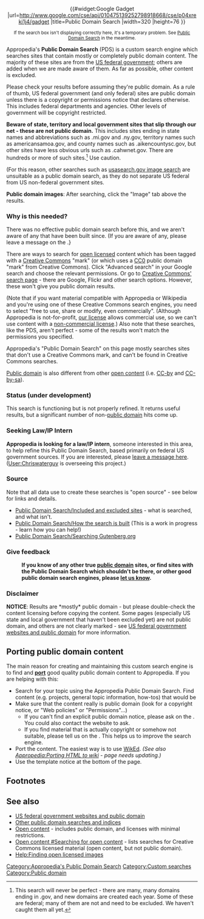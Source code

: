 {{shortcut|PDS}}
<center>
{{#widget:Google Gadget
|url=http://www.google.com/cse/api/010475139252798918668/cse/p04xreki1j4/gadget
|title=Public Domain Search
|width=320
|height=76
}}
</center>
<center><small>If the search box isn't displaying correctly here, it's a temporary problem. See [http://www.google.com/cse/home?cx=010475139252798918668:p04xreki1j4 Public Domain Search] in the meantime.</small></center>

{{TOCright}}
Appropedia's '''Public Domain Search''' (PDS) is a custom search engine which searches sites that contain mostly or completely public domain content. The majority of these sites are from the [[US federal government websites and public domain|US federal government]]; others are added when we are made aware of them. As far as possible, other content is excluded.

Please check your results before assuming they're public domain. As a rule of thumb, US federal government (and only federal) sites are public domain unless there is a copyright or permissions notice that declares otherwise. This includes federal departments and agencies. Other levels of government will be copyright restricted. 

'''Beware of state, territory and local government sites that slip through our net - these are not public domain.''' This includes sites ending in state names and abbreviations such as .mi.gov and .ny.gov, territory names such as americansamoa.gov, and county names such as .aikencountysc.gov, but other sites have less obvious urls such as .cahwnet.gov. There are hundreds or more of such sites.<ref>This search will never be perfect - there are many, many domains ending in .gov, and new domains are created each year. Some of these are federal; many of them are not and need to be excluded. We haven't caught them all yet.</ref> Use caution. 

(For this reason, other searches such as [http://usasearch.gov/search/images usasearch.gov image search] are unsuitable as a public domain search, as they do not separate US federal from US non-federal government sites.

'''Public domain images''': After searching, click the "Image" tab above the results.

=== Why is this needed? ===

There was no effective public domain search before this, and we aren't aware of any that have been built since. (If you are aware of any, please leave a message on the {{talk page}}.}

There are ways to search for [[open license]]d content which has been tagged with a [[Creative Commons]] "mark" (or which uses a [[CC0]] public domain "mark" from Creative Commons). Click "Advanced search" in your Google search and choose the relevant permissions. Or go to [http://search.creativecommons.org/ Creative Commons' search page] - there are Google, Flickr and other search options. However, these won't give you public domain results. 

(Note that if you want material compatible with Appropedia or Wikipedia and you're using one of these Creative Commons search engines, you need to select "free to use, share or modify, even commercially". (Although Appropedia is not-for-profit, [[Appropedia:Copyrights|our license]] allows commercial use, so we can't use content with a [[non-commercial license]].) Also note that these searches, like the PDS, aren't perfect - some of the results won't match the permissions you specified.

Appropedia's "Public Domain Search" on this page mostly searches sites that don't use a Creative Commons mark, and can't be found in Creative Commons searches. 

[[Public domain]] is also different from other [[open content]] (i.e. [[CC-by]] and [[CC-by-sa]]). 

=== Status (under development) ===

This search is functioning but is not properly refined. It returns useful results, but a significant number of non-[[public domain]] hits come up.

=== Seeking Law/IP Intern ===

'''Appropedia is looking for a law/IP intern''', someone interested in this area, to help refine this Public Domain Search, based primarily on federal US government sources. If you are interested, please [http://www.appropedia.org/index.php?title=User:Chriswaterguy&action=edit&section=new leave a message here]. ([[User:Chriswaterguy]] is overseeing this project.)

=== Source ===

Note that all data use to create these searches is "open source" - see below for links and details.

* [[Public Domain Search/Included and excluded sites]] - what is searched, and what isn't. 
* [[Public Domain Search/How the search is built]] (This is a work in progress - learn how you can help!)
* [[Public Domain Search/Searching Gutenberg.org]]

=== Give feedback ===

:'''If you know of any other true [[public domain]] sites, or find sites with the Public Domain Search which shouldn't be there, or other good public domain search engines, please [[talk:{{PAGENAME}}|let us know]].'''

=== Disclaimer ===

'''NOTICE''': Results are *mostly* public domain - but please double-check the content licensing before copying the content. Some pages (especially US state and local government that haven't been excluded yet) are not public domain, and others are not clearly marked - see [[US federal government websites and public domain]] for more information.

== Porting public domain content ==

The main reason for creating and maintaining this custom search engine is to find and '''[[port]]''' good quality public domain content to Appropedia. If you are helping with this: 

* Search for your topic using the Appropedia Public Domain Search. Find content (e.g. projects, general topic information, how-tos) that would be
* Make sure that the content really is public domain (look for a copyright notice, or "Web policies" or "Permissions"...)
** If you can't find an explicit public domain notice, please ask on the {{talk page}}. You could also contact the website to ask.
** If you find material that is actually copyright or somehow not suitable, please tell us on the {{talk page}}. This helps us to improve the search engine. 
* Port the content. The easiest way is to use [[Appropedia:WikEd rich formatting tool #Using wikEd to port pages|WikEd]]. ''(See also [[Appropedia:Porting HTML to wiki]] - page needs updating.)''
* Use the {{tl|pd source}} template notice at the bottom of the page.

== Footnotes ==
{{reflist}}


==See also==

* [[US federal government websites and public domain]]
* [[Other public domain searches and indices]]
* [[Open content]] - includes public domain, and licenses with minimal restrictions.
* [[Open content #Searching for open content]] - lists searches for Creative Commons licensed material (open content, but not public domain).
* [[Help:Finding open licensed images]]

[[Category:Appropedia's Public Domain Search]]
[[Category:Custom searches]]
[[Category:Public domain]]
